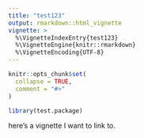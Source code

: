 ```yaml
---
title: "test123"
output: rmarkdown::html_vignette
vignette: >
  %\VignetteIndexEntry{test123}
  %\VignetteEngine{knitr::rmarkdown}
  %\VignetteEncoding{UTF-8}
---
```


```r
knitr::opts_chunk$set(
  collapse = TRUE,
  comment = "#>"
)
```

```r
library(test.package)
```

here's a vignette I want to link to.
